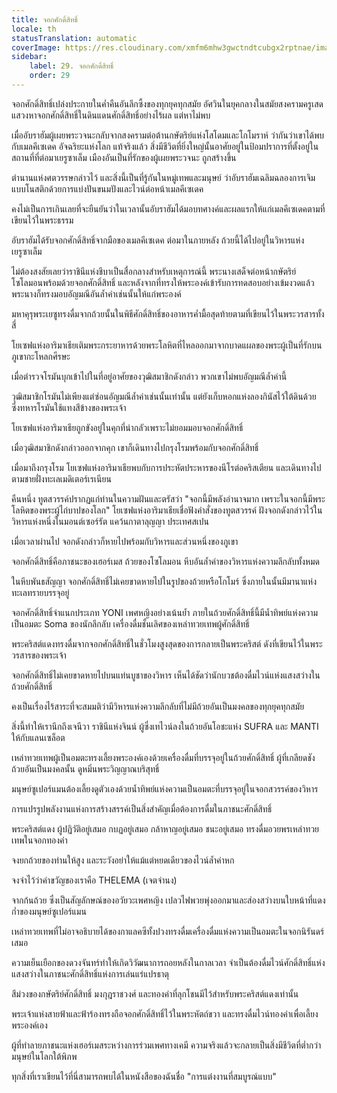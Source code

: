 ```yaml
---
title: จอกศักดิ์สิทธิ์
locale: th
statusTranslation: automatic
coverImage: https://res.cloudinary.com/xmfm6mhw3gwctndtcubgx2rptnae/image/upload/v1741354419/small_cover_la_gran_rebelion_28716e29d2.webp
sidebar:
    label: 29. จอกศักดิ์สิทธิ์
    order: 29
---
```

จอกศักดิ์สิทธิ์เปล่งประกายในค่ำคืนอันลึกซึ้งของทุกยุคทุกสมัย อัศวินในยุคกลางในสมัยสงครามครูเสดแสวงหาจอกศักดิ์สิทธิ์ในดินแดนศักดิ์สิทธิ์อย่างไร้ผล แต่หาไม่พบ

เมื่ออับราฮัมผู้เผยพระวจนะกลับจากสงครามต่อต้านกษัตริย์แห่งโสโดมและโกโมราห์ ว่ากันว่าเขาได้พบกับเมลคีเซเดค อัจฉริยะแห่งโลก แท้จริงแล้ว สิ่งมีชีวิตที่ยิ่งใหญ่นั้นอาศัยอยู่ในป้อมปราการที่ตั้งอยู่ในสถานที่ที่ต่อมาเยรูซาเล็ม เมืองอันเป็นที่รักของผู้เผยพระวจนะ ถูกสร้างขึ้น

ตำนานแห่งศตวรรษกล่าวไว้ และสิ่งนี้เป็นที่รู้กันในหมู่เทพและมนุษย์ ว่าอับราฮัมเฉลิมฉลองการเจิมแบบโนสติกด้วยการแบ่งปันขนมปังและไวน์ต่อหน้าเมลคีเซเดค

คงไม่เป็นการเกินเลยที่จะยืนยันว่าในเวลานั้นอับราฮัมได้มอบทศางค์และผลแรกให้แก่เมลคีเซเดคตามที่เขียนไว้ในพระธรรม

อับราฮัมได้รับจอกศักดิ์สิทธิ์จากมือของเมลคีเซเดค ต่อมาในภายหลัง ถ้วยนี้ได้ไปอยู่ในวิหารแห่งเยรูซาเล็ม

ไม่ต้องสงสัยเลยว่าราชินีแห่งชีบาเป็นสื่อกลางสำหรับเหตุการณ์นี้ พระนางเสด็จต่อหน้ากษัตริย์โซโลมอนพร้อมด้วยจอกศักดิ์สิทธิ์ และหลังจากที่ทรงให้พระองค์เข้ารับการทดสอบอย่างเข้มงวดแล้ว พระนางก็ทรงมอบอัญมณีอันล้ำค่าเช่นนั้นให้แก่พระองค์

มหาคุรุพระเยซูทรงดื่มจากถ้วยนั้นในพิธีศักดิ์สิทธิ์ของอาหารค่ำมื้อสุดท้ายตามที่เขียนไว้ในพระวรสารทั้งสี่

โยเซฟแห่งอาริมาเธียเติมพระกระยาหารด้วยพระโลหิตที่ไหลออกมาจากบาดแผลของพระผู้เป็นที่รักบนภูเขากะโหลกศีรษะ

เมื่อตำรวจโรมันบุกเข้าไปในที่อยู่อาศัยของวุฒิสมาชิกดังกล่าว พวกเขาไม่พบอัญมณีล้ำค่านี้

วุฒิสมาชิกโรมันไม่เพียงแต่ซ่อนอัญมณีล้ำค่าเช่นนั้นเท่านั้น แต่ยังเก็บหอกแห่งลองกินัสไว้ใต้ดินด้วย ซึ่งทหารโรมันใช้แทงสีข้างของพระเจ้า

โยเซฟแห่งอาริมาเธียถูกขังอยู่ในคุกที่น่ากลัวเพราะไม่ยอมมอบจอกศักดิ์สิทธิ์

เมื่อวุฒิสมาชิกดังกล่าวออกจากคุก เขาก็เดินทางไปกรุงโรมพร้อมกับจอกศักดิ์สิทธิ์

เมื่อมาถึงกรุงโรม โยเซฟแห่งอาริมาเธียพบกับการประหัตประหารของนีโรต่อคริสเตียน และเดินทางไปตามชายฝั่งทะเลเมดิเตอร์เรเนียน

คืนหนึ่ง ทูตสวรรค์ปรากฏแก่ท่านในความฝันและตรัสว่า "จอกนี้มีพลังอำนาจมาก เพราะในจอกนี้มีพระโลหิตของพระผู้ไถ่บาปของโลก" โยเซฟแห่งอาริมาเธียเชื่อฟังคำสั่งของทูตสวรรค์ ฝังจอกดังกล่าวไว้ในวิหารแห่งหนึ่งในมอนต์เซอร์รัต แคว้นกาตาลุญญา ประเทศสเปน

เมื่อเวลาผ่านไป จอกดังกล่าวก็หายไปพร้อมกับวิหารและส่วนหนึ่งของภูเขา

จอกศักดิ์สิทธิ์คือภาชนะของเฮอร์เมส ถ้วยของโซโลมอน หีบอันล้ำค่าของวิหารแห่งความลึกลับทั้งหมด

ในหีบพันธสัญญา จอกศักดิ์สิทธิ์ไม่เคยขาดหายไปในรูปของถ้วยหรือโกโมร์ ซึ่งภายในนั้นมีมานาแห่งทะเลทรายบรรจุอยู่

จอกศักดิ์สิทธิ์จำแนกประเภท YONI เพศหญิงอย่างเน้นย้ำ ภายในถ้วยศักดิ์สิทธิ์นี้มีน้ำทิพย์แห่งความเป็นอมตะ Soma ของนักลึกลับ เครื่องดื่มชั้นเลิศของเหล่าทวยเทพผู้ศักดิ์สิทธิ์

พระคริสต์แดงทรงดื่มจากจอกศักดิ์สิทธิ์ในชั่วโมงสูงสุดของการกลายเป็นพระคริสต์ ดังที่เขียนไว้ในพระวรสารของพระเจ้า

จอกศักดิ์สิทธิ์ไม่เคยขาดหายไปบนแท่นบูชาของวิหาร เห็นได้ชัดว่านักบวชต้องดื่มไวน์แห่งแสงสว่างในถ้วยศักดิ์สิทธิ์

คงเป็นเรื่องไร้สาระที่จะสมมติว่ามีวิหารแห่งความลึกลับที่ไม่มีถ้วยอันเป็นมงคลของทุกยุคทุกสมัย

สิ่งนี้ทำให้เรานึกถึงเจนีวา ราชินีแห่งจินน์ ผู้ซึ่งเทไวน์ลงในถ้วยอันโอชะแห่ง SUFRA และ MANTI ให้กับแลนเซล็อต

เหล่าทวยเทพผู้เป็นอมตะทรงเลี้ยงพระองค์เองด้วยเครื่องดื่มที่บรรจุอยู่ในถ้วยศักดิ์สิทธิ์ ผู้ที่เกลียดชังถ้วยอันเป็นมงคลนั้น ดูหมิ่นพระวิญญาณบริสุทธิ์

มนุษย์ซูเปอร์แมนต้องเลี้ยงดูตัวเองด้วยน้ำทิพย์แห่งความเป็นอมตะที่บรรจุอยู่ในจอกสวรรค์ของวิหาร

การแปรรูปพลังงานแห่งการสร้างสรรค์เป็นสิ่งสำคัญเมื่อต้องการดื่มในภาชนะศักดิ์สิทธิ์

พระคริสต์แดง ผู้ปฏิวัติอยู่เสมอ กบฏอยู่เสมอ กล้าหาญอยู่เสมอ ชนะอยู่เสมอ ทรงดื่มอวยพรเหล่าทวยเทพในจอกทองคำ

จงยกถ้วยของท่านให้สูง และระวังอย่าให้แม้แต่หยดเดียวของไวน์ล้ำค่าหก

จงจำไว้ว่าคำขวัญของเราคือ THELEMA (เจตจำนง)

จากก้นถ้วย ซึ่งเป็นสัญลักษณ์ของอวัยวะเพศหญิง เปลวไฟพวยพุ่งออกมาและส่องสว่างบนใบหน้าที่แดงก่ำของมนุษย์ซูเปอร์แมน

เหล่าทวยเทพที่ไม่อาจอธิบายได้ของกาแลคซีทั้งปวงทรงดื่มเครื่องดื่มแห่งความเป็นอมตะในจอกนิรันดร์เสมอ

ความเย็นเยือกของดวงจันทร์ทำให้เกิดวิวัฒนาการถอยหลังในกาลเวลา จำเป็นต้องดื่มไวน์ศักดิ์สิทธิ์แห่งแสงสว่างในภาชนะศักดิ์สิทธิ์แห่งการเล่นแร่แปรธาตุ

สีม่วงของกษัตริย์ศักดิ์สิทธิ์ มงกุฎราชวงศ์ และทองคำที่ลุกโชนมีไว้สำหรับพระคริสต์แดงเท่านั้น

พระเจ้าแห่งสายฟ้าและฟ้าร้องทรงถือจอกศักดิ์สิทธิ์ไว้ในพระหัตถ์ขวา และทรงดื่มไวน์ทองคำเพื่อเลี้ยงพระองค์เอง

ผู้ที่ทำลายภาชนะแห่งเฮอร์เมสระหว่างการร่วมเพศทางเคมี ความจริงแล้วจะกลายเป็นสิ่งมีชีวิตที่ต่ำกว่ามนุษย์ในโลกใต้พิภพ

ทุกสิ่งที่เราเขียนไว้ที่นี่สามารถพบได้ในหนังสือของฉันชื่อ "การแต่งงานที่สมบูรณ์แบบ"
